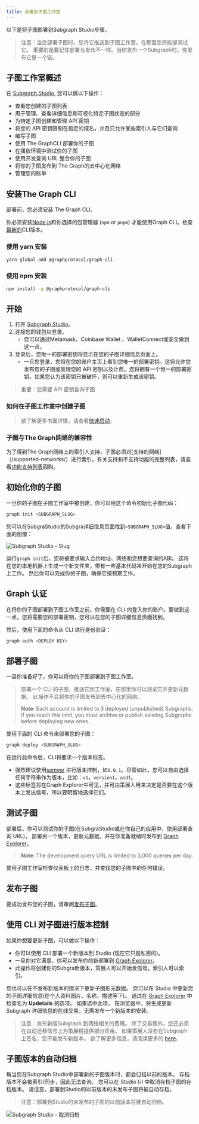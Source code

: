 ```yaml
---
title: 部署到子图工作室
---
```


以下是将子图部署到Subgraph Studio步骤。

> 注意：当您部署子图时，您将它推送到子图工作室，在那里您将能够测试它。 重要的是要记住部署与发布不一样。当你发布一个Subgraph时，你发布它是一个链。

## 子图工作室概述

在 [Subgraph Studio](https://thegraph.com/studio/), 您可以做以下操作：

- 查看您创建的子图列表
- 用于管理、查看详细信息和可视化特定子图状态的部分
- 为特定子图创建和管理 API 密钥
- 将您的 API 密钥限制在指定的域名，并且只允许某些索引人与它们查询
- 编写子图
- 使用 The GraphCLI 部署你的子图
- 在播放环境中测试你的子图
- 使用开发查询 URL 整合你的子图
- 将你的子图发布到 The Graph的去中心化网络
- 管理您的账单

## 安装The Graph CLI

部署前，您必须安装 The Graph CLI。

你必须安装[Node.js](https://nodejs.org/)和你选择的包管理器 (`npm` or `pnpm`) 才能使用Graph CLI。检查[最新的](https://github.com/graphprotocol/graph-tooling/releases?q=%40graphprotocol%2Fgraph-cli&expanded=true)CLI版本。

### 使用 yarn 安装

```bash
yarn global add @graphprotocol/graph-cli
```

### 使用 npm 安装

```bash
npm install -g @graphprotocol/graph-cli
```

## 开始

1. 打开 [Subgraph Studio](https://thegraph.com/studio/)。
2. 连接您的钱包以登录。
   - 您可以通过Metamask、Coinbase Wallet 、WalletConnect或安全做到这一点。
3. 登录后，您唯一的部署密钥将显示在您的子图详细信息页面上。
   - 一旦您登录，您将在您的账户主页上看到您唯一的部署密钥。这将允许您发布您的子图或管理您的 API 密钥以及计费。您将拥有一个惟一的部署密钥，如果您认为该密钥已被破坏，则可以重新生成该密钥。

> 重要：您需要 API 密钥查询子图

### 如何在子图工作室中创建子图

<VideoEmbed title="How to Deploy a Subgraph - A Step-By-Step Walkthrough" youtube="nGIFuC69bSA" />

> 欲了解更多书面详情，请查看[快速启动](/subgraphs/quick-start/)。

### 子图与The Graph网络的兼容性

为了得到The Graph网络上的索引人支持，子图必须对[支持的网络]（/supported-networks/）进行索引。有关支持和不支持功能的完整列表，请查看[功能支持列表](https://github.com/graphprotocol/indexer/blob/main/docs/feature-support-matrix.md)回购。

## 初始化你的子图

一旦你的子图在子图工作室中被创建，你可以用这个命令初始化子图代码：

```bash
graph init <SUBGRAPH_SLUG>
```

您可以在SubgraStudio的Subgra详细信息页面找到`<SUBGRAPH_SLUG>`值，查看下面的图像：

![Subgraph Studio - Slug](/img/doc-subgraph-slug.png)

运行`graph init`后，您将被要求输入合约地址、网络和您想要查询的ABI。 这将在您的本地机器上生成一个新文件夹，带有一些基本代码来开始在您的Subgraph上工作。 然后你可以完成你的子图，确保它按预期工作。

## Graph 认证

在将你的子图部署到子图工作室之前，你需要在 CLI 内登入你的账户。要做到这一点，您将需要您的部署密钥，您可以在您的子图详细信息页面找到。

然后，使用下面的命令从 CLI 进行身份验证：

```bash
graph auth <DEPLOY KEY>
```

## 部署子图

一旦你准备好了，你可以将你的子图部署到子图工作室。

> 部署一个 CLI 的子图，推送它到工作室，在那里你可以测试它并更新元数据。 此操作不会将你的子图发布到去中心化的网络。
>
> **Note**: Each account is limited to 3 deployed (unpublished) Subgraphs. If you reach this limit, you must archive or publish existing Subgraphs before deploying new ones.

使用下面的 CLI 命令来部署您的子图：

```bash
graph deploy <SUBGRAPH_SLUG>
```

在运行此命令后，CLI将要求一个版本标签。

- 强烈建议使用[semver](https://semver.org/) 进行版本控制，如`0.0.1`。尽管如此，您可以自由选择任何字符串作为版本，比如：`v1`，`version1`，`asdf`。
- 这些标签将在Graph Explorer中可见，并可由策展人用来决定是否要在这个版本上发出信号，所以要明智地选择它们。

## 测试子图

部署后，你可以测试你的子图(在SubgraStudio或在你自己的应用中，使用部署查询 URL)， 部署另一个版本，更新元数据，并在你准备就绪时发布到 [Graph Explorer](https://thegraph.com/explorer)。

> **Note**: The development query URL is limited to 3,000 queries per day.

使用子图工作室检查仪表板上的日志，并查找您的子图中的任何错误。

## 发布子图

要成功发布您的子图，请审阅[发布子图](/subgraphs/developing/publishing/publishing-a-subgraph/)。

## 使用 CLI 对子图进行版本控制

如果你想要更新子图，可以做以下操作：

- 你可以使用 CLI 部署一个新版本到 Studio (现在它只是私密的)。
- 一旦你对它满意，你可以发布你的新部署到 [Graph Explorer](https://thegraph.com/explorer)。
- 此操作将创建你的Subgra新版本，策展人可以开始发信号，索引人可以索引。

您也可以在不发布新版本的情况下更新子图形元数据。 您可以在 Studio 中更新您的子图详细信息(在个人资料图片、名称、描述等下)。 通过在 [Graph Explorer](https://thegraph.com/explorer) 中检查名为 **Updetails** 的选项。 如果选中此项， 在浏览器中，将生成更新Subgraph 详细信息的在线交易，无需发布一个新版本的安装。

> 注意：发布新版Subgraph 到网络相关的费用。 除了交易费外，您还必须在自动迁移信号上为策展税提供部分资金。 如果策展人没有在Subgraph 上签名，您不能发布新版本。 欲了解更多信息，请阅读更多的 [here](/resources/roles/curating/)。

## 子图版本的自动归档

每当您在Subgraph Studio中部署新的子图版本时，都会归档以前的版本。 存档版本不会被索引/同步，因此无法查询。 您可以在 Studio UI 中取消存档子图的存档版本。 请注意，部署到Studio的以前版本的未发布子图将被自动存档。

> 注意：部署到Studio的未发布的子图的以前版本将被自动归档。

![Subgraph Studio - 取消归档](/img/Unarchive.png)
